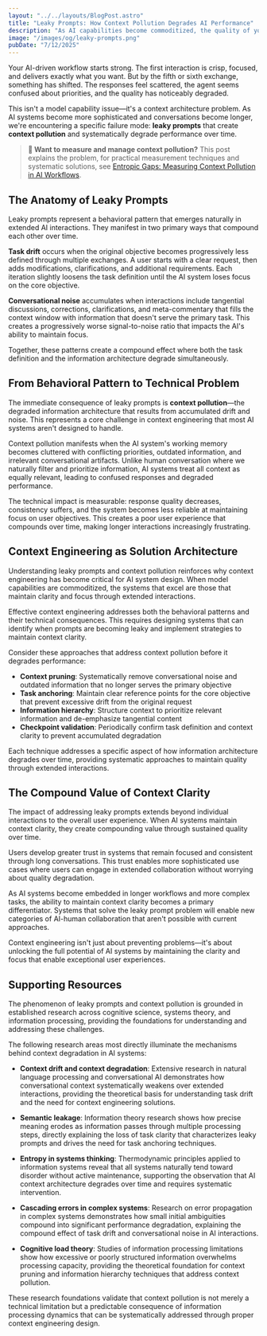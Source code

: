 ```yaml
---
layout: "../../layouts/BlogPost.astro"
title: "Leaky Prompts: How Context Pollution Degrades AI Performance"
description: "As AI capabilities become commoditized, the quality of your context architecture determines success. Understanding how leaky prompts create context pollution is essential for building AI systems that maintain focus and deliver consistent value."
image: "/images/og/leaky-prompts.png"
pubDate: "7/12/2025"
---
```


Your AI-driven workflow starts strong. The first interaction is crisp, focused, and delivers exactly what you want. But by the fifth or sixth exchange, something has shifted. The responses feel scattered, the agent seems confused about priorities, and the quality has noticeably degraded.

This isn't a model capability issue—it's a context architecture problem. As AI systems become more sophisticated and conversations become longer, we're encountering a specific failure mode: **leaky prompts** that create **context pollution** and systematically degrade performance over time.

> **🔗 Want to measure and manage context pollution?** This post explains the problem, for practical measurement techniques and systematic solutions, see [Entropic Gaps: Measuring Context Pollution in AI Workflows](/blog/measuring-context-pollution).

## The Anatomy of Leaky Prompts

Leaky prompts represent a behavioral pattern that emerges naturally in extended AI interactions. They manifest in two primary ways that compound each other over time.

**Task drift** occurs when the original objective becomes progressively less defined through multiple exchanges. A user starts with a clear request, then adds modifications, clarifications, and additional requirements. Each iteration slightly loosens the task definition until the AI system loses focus on the core objective.

**Conversational noise** accumulates when interactions include tangential discussions, corrections, clarifications, and meta-commentary that fills the context window with information that doesn't serve the primary task. This creates a progressively worse signal-to-noise ratio that impacts the AI's ability to maintain focus.

Together, these patterns create a compound effect where both the task definition and the information architecture degrade simultaneously.

## From Behavioral Pattern to Technical Problem

The immediate consequence of leaky prompts is **context pollution**—the degraded information architecture that results from accumulated drift and noise. This represents a core challenge in context engineering that most AI systems aren't designed to handle.

Context pollution manifests when the AI system's working memory becomes cluttered with conflicting priorities, outdated information, and irrelevant conversational artifacts. Unlike human conversation where we naturally filter and prioritize information, AI systems treat all context as equally relevant, leading to confused responses and degraded performance.

The technical impact is measurable: response quality decreases, consistency suffers, and the system becomes less reliable at maintaining focus on user objectives. This creates a poor user experience that compounds over time, making longer interactions increasingly frustrating.

## Context Engineering as Solution Architecture

Understanding leaky prompts and context pollution reinforces why context engineering has become critical for AI system design. When model capabilities are commoditized, the systems that excel are those that maintain clarity and focus through extended interactions.

Effective context engineering addresses both the behavioral patterns and their technical consequences. This requires designing systems that can identify when prompts are becoming leaky and implement strategies to maintain context clarity.

Consider these approaches that address context pollution before it degrades performance:

* **Context pruning**: Systematically remove conversational noise and outdated information that no longer serves the primary objective
* **Task anchoring**: Maintain clear reference points for the core objective that prevent excessive drift from the original request
* **Information hierarchy**: Structure context to prioritize relevant information and de-emphasize tangential content
* **Checkpoint validation**: Periodically confirm task definition and context clarity to prevent accumulated degradation

Each technique addresses a specific aspect of how information architecture degrades over time, providing systematic approaches to maintain quality through extended interactions.

## The Compound Value of Context Clarity

The impact of addressing leaky prompts extends beyond individual interactions to the overall user experience. When AI systems maintain context clarity, they create compounding value through sustained quality over time.

Users develop greater trust in systems that remain focused and consistent through long conversations. This trust enables more sophisticated use cases where users can engage in extended collaboration without worrying about quality degradation.

As AI systems become embedded in longer workflows and more complex tasks, the ability to maintain context clarity becomes a primary differentiator. Systems that solve the leaky prompt problem will enable new categories of AI-human collaboration that aren't possible with current approaches.

Context engineering isn't just about preventing problems—it's about unlocking the full potential of AI systems by maintaining the clarity and focus that enable exceptional user experiences.

## Supporting Resources

The phenomenon of leaky prompts and context pollution is grounded in established research across cognitive science, systems theory, and information processing, providing the foundations for understanding and addressing these challenges.

The following research areas most directly illuminate the mechanisms behind context degradation in AI systems:

* **Context drift and context degradation**: Extensive research in natural language processing and conversational AI demonstrates how conversational context systematically weakens over extended interactions, providing the theoretical basis for understanding task drift and the need for context engineering solutions.

* **Semantic leakage**: Information theory research shows how precise meaning erodes as information passes through multiple processing steps, directly explaining the loss of task clarity that characterizes leaky prompts and drives the need for task anchoring techniques.

* **Entropy in systems thinking**: Thermodynamic principles applied to information systems reveal that all systems naturally tend toward disorder without active maintenance, supporting the observation that AI context architecture degrades over time and requires systematic intervention.

* **Cascading errors in complex systems**: Research on error propagation in complex systems demonstrates how small initial ambiguities compound into significant performance degradation, explaining the compound effect of task drift and conversational noise in AI interactions.

* **Cognitive load theory**: Studies of information processing limitations show how excessive or poorly structured information overwhelms processing capacity, providing the theoretical foundation for context pruning and information hierarchy techniques that address context pollution.

These research foundations validate that context pollution is not merely a technical limitation but a predictable consequence of information processing dynamics that can be systematically addressed through proper context engineering design.
